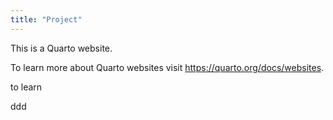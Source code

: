 ```yaml
---
title: "Project"
---
```


This is a Quarto website.

To learn more about Quarto websites visit <https://quarto.org/docs/websites>.

to learn

ddd
